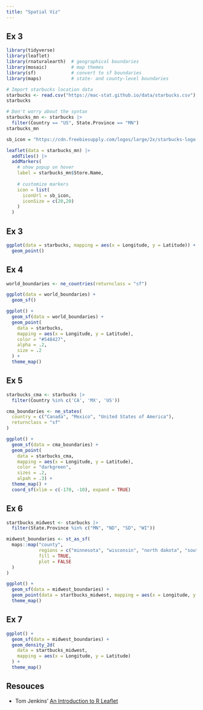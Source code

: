 ```yaml
---
title: "Spatial Viz"
---
```





## Ex 3

```r
library(tidyverse)
library(leaflet)
library(rnaturalearth)  # geographical boundaries
library(mosaic)         # map themes
library(sf)             # convert to sf boundaries
library(maps)           # state- and county-level boundaries
```


```r
# Import starbucks location data
starbucks <- read.csv("https://mac-stat.github.io/data/starbucks.csv")
starbucks
```

```r
# Don't worry about the syntax
starbucks_mn <- starbucks |>   
  filter(Country == "US", State.Province == "MN")
starbucks_mn
```

```r
sb_icon = "https://cdn.freebiesupply.com/logos/large/2x/starbucks-logo-png-transparent.png"

leaflet(data = starbucks_mn) |> 
  addTiles() |> 
  addMarkers(
    # show popup on hover
    label = starbucks_mn$Store.Name,
    
    # customize markers
    icon = list(
      iconUrl = sb_icon,
      iconSize = c(20,20)
    )
  )

```


## Ex 3
```r
ggplot(data = starbucks, mapping = aes(x = Longitude, y = Latitude)) +
  geom_point()
```

## Ex 4

```r
world_boundaries <- ne_countries(returnclass = "sf")
```

```r
ggplot(data = world_boundaries) +
  geom_sf()
```

```r
ggplot() +
  geom_sf(data = world_boundaries) +
  geom_point(
    data = starbucks, 
    mapping = aes(x = Longitude, y = Latitude),
    color = "#548427",
    alpha = .2,
    size = .2
  ) +
  theme_map()
```

## Ex 5
```r
starbucks_cma <- starbucks |> 
  filter(Country %in% c('CA', 'MX', 'US'))
```

```r
cma_boundaries <- ne_states(
  country = c("Canada", "Mexico", "United States of America"),
  returnclass = "sf"
)
```

```r
ggplot() +
  geom_sf(data = cma_boundaries) +
  geom_point(
    data = starbucks_cma, 
    mapping = aes(x = Longitude, y = Latitude),
    color = "darkgreen",
    sizes = .2,
    alpah = .3) +
  theme_map() +
  coord_sf(xlim = c(-170, -10), expand = TRUE)
```

## Ex 6

```r
startbucks_midwest <- starbucks |> 
  filter(State.Province %in% c("MN", "ND", "SD", "WI"))
```

```r
midwest_boundaries <- st_as_sf(
  maps::map("county",
            regions = c("minnesota", "wisconsin", "north dakota", "south dakota"),
            fill = TRUE,
            plot = FALSE
  )
)
```
```r
ggplot() +
  geom_sf(data = midwest_boundaries) +
  geom_point(data = startbucks_midwest, mapping = aes(x = Longitude, y = Latitude)) +
  theme_map()
```


## Ex 7

```r
ggplot() +
  geom_sf(data = midwest_boundaries) +
  geom_density_2d(
    data = startbucks_midwest, 
    mapping = aes(x = Longitude, y = Latitude)
  ) +
  theme_map()
```



## Resouces
- Tom Jenkins' [An Introduction to R Leaflet](https://tomjenkins.netlify.app/tutorials/r-leaflet-introduction/)
